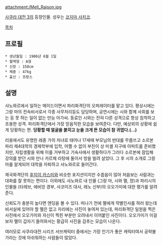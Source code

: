attachment:/Mell_Raison.jpg

[[사쿠라 대전 3]]의 등장인물. 성우는 [[코지마 사치코]].


[[목차]]

== 프로필 ==
 * 생년월일 : 1906년 6월 1일
 * 혈액형 : A형
 * 신장 : 158cm
 * 체중 : 47kg
 * 출신 : 프랑스

== 설명 ==
샤노와르에서 일하는 메이드이면서 파리화격단의 오퍼레이터를 맡고 있다. 평상시에는 그랑 마의 전속비서로서 각종 사무처리등도 담당하며, 공연시에는 시와 함께 사회를 보는 등 못 하는 일이 없는 만능 아가씨. 동료인 시와는 전혀 다른 성격으로 항상 침착하고 조용한 성격. 파리화격단에서 가장 믿음직한 모습을 보여준다. 다만, 예상외의 상황에 쉽게 당황하는 편. '''당황할 때 얼굴을 붉히고 눈을 크게 뜬 모습이 참 귀엽다.(...)'''

리옹에서도 유명한 레종 가의 차녀로 태어나 17세때 부모님의 반대를 무릅쓰고 소르본 파리 제4대학의 경제학부에 입학, 어쩔 수 없이 부친이 상 미셸 지구에 아파트를 준비했지만, 자립생활을 위해 이를 거부하고 기숙사에서 생활하다가 그러다 소르본에 잠입해 강의를 받던 시와 만나 카르체 라탕에 둘이서 방을 빌려 살았다. 그 후 시의 소개로 그랑 마를 알게되어 대학을 자퇴하고 샤노와르로 들어간다. 

제국화격단의 [[후지이 카스미]]와 비슷한 포지션이지만 수줍음이 많아 처음보는 사람과는 대화를 잘 못하는 편이다. 이외에도 샤노와르 내 인물 (그랑 마, 시와 멜, 쟝)과 파리시의 인물들 (타레브, 에비앙 경부, 사코미즈 대사, 레노 신부)의 오오가미에 대한 평가를 알려준다.

신뢰도가 충분히 높다면 엔딩을 볼 수 있다. 떠나기 전에 멜에게 작별인사를 하러 왔는데 비서실에 있어야 할 멜은 없고 자리에는 사진이 놓여져 있는데, 파리화격단 일원을 찍은 사진에서 오오가미와 자신이 찍힌 부분만 오려내서 이어붙인 사진이다. 오오가미가 이걸 보자 멜이 갑자기 들어와서는 황급히 사진을 감추는 모습이 나온다.

여러모로 사쿠라대전 시리즈 서브캐릭터 중에서는 가장 인기가 좋은 캐릭터여서 공략불가라는 것에 아쉬워하는 사람들이 많았다.
